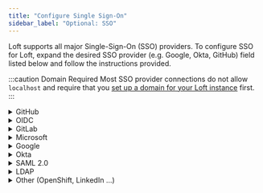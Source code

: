 ```yaml
---
title: "Configure Single Sign-On"
sidebar_label: "Optional: SSO"
---
```




Loft supports all major Single-Sign-On (SSO) providers. To configure SSO for Loft, expand the
desired SSO provider (e.g. Google, Okta, GitHub) field listed below and follow the instructions
provided.

:::caution Domain Required
Most SSO provider connections do not allow `localhost` and require that you
[set up a domain for your Loft instance](../getting-started/domain.mdx) first.
:::

<details>
    <summary>GitHub</summary>
    <PartialAuthGitHub/>
</details>

<details>
    <summary>OIDC</summary>
    <PartialAuthOIDC/>
</details>

<details>
    <summary>GitLab</summary>
    <PartialAuthGitLab/>
</details>

<details>
    <summary>Microsoft</summary>
    <PartialAuthMicrosoft/>
</details>

<details>
    <summary>Google</summary>
    <PartialAuthGoogle/>
</details>

<details>
  <summary>Okta</summary>
  <PartialAuthOkta/>
</details>

<details>
    <summary>SAML 2.0</summary>
    <PartialAuthSAML/>
</details>

<details>
  <summary>LDAP</summary>
  <PartialAuthLDAP/>
</details>

<details>
  <summary>Other (OpenShift, LinkedIn ...)</summary>
  <PartialAuthOther/>
</details>
